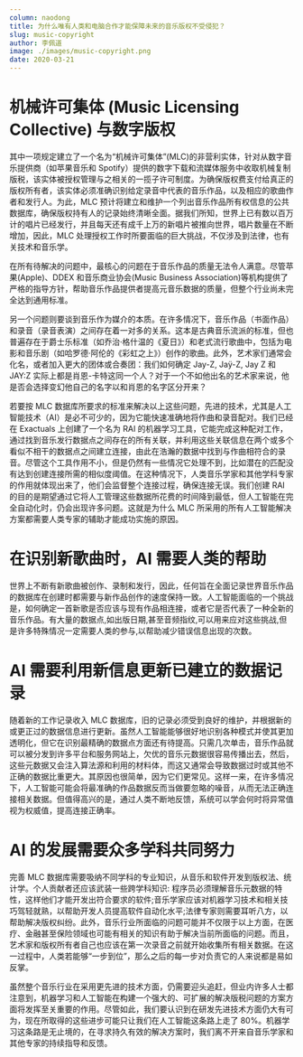 ```yaml
---
column: naodong
title: 为什么唯有人类和电脑合作才能保障未来的音乐版权不受侵犯？
slug: music-copyright
author: 李佩道
image: ./images/music-copyright.png
date: 2020-03-21
---
```


# 机械许可集体 (Music Licensing Collective) 与数字版权

其中一项规定建立了一个名为“机械许可集体”(MLC)的非营利实体，针对从数字音乐提供商（如苹果音乐和 Spotify）提供的数字下载和流媒体服务中收取机械复制版税，该实体被授权管理与之相关的一揽子许可制度。为确保版权费支付给真正的版权所有者，该实体必须准确识别给定录音中代表的音乐作品，以及相应的歌曲作者和发行人。为此，MLC 预计将建立和维护一个列出音乐作品所有权信息的公共数据库，确保版权持有人的记录始终清晰全面。据我们所知，世界上已有数以百万计的唱片已经发行，并且每天还有成千上万的新唱片被推向世界，唱片数量在不断增加，因此，MLC 处理授权工作时所要面临的巨大挑战，不仅涉及到法律，也有关技术和音乐学。

在所有待解决的问题中，最核心的问题在于音乐作品的质量无法令人满意。尽管苹果(Apple)、DDEX 和音乐商业协会(Music Business Association)等机构提供了严格的指导方针，帮助音乐作品提供者提高元音乐数据的质量，但整个行业尚未完全达到通用标准。

另一个问题则要谈到音乐作为媒介的本质。在许多情况下，音乐作品（书面作品）和录音（录音表演）之间存在着一对多的关系。这本是古典音乐流派的标准，但也普遍存在于爵士乐标准（如乔治·格什温的《夏日》）和老式流行歌曲中，包括为电影和音乐剧（如哈罗德·阿伦的《彩虹之上》）创作的歌曲。此外，艺术家们通常会化名，或者加入更大的团体或合奏团：我们如何确定 Jay-Z, Jaÿ-Z, Jay Z 和 JAY:Z 实际上都是肖恩-卡特这同一个人？对于一个不如他出名的艺术家来说，他是否会选择变幻他自己的名字以和肖恩的名字区分开来？

若要按 MLC 数据库所要求的标准来解决以上这些问题，先进的技术，尤其是人工智能技术（AI）是必不可少的，因为它能快速准确地将作曲和录音配对。我们已经在 Exactuals 上创建了一个名为 RAI 的机器学习工具，它能完成这种配对工作，通过找到音乐发行数据点之间存在的所有关联，并利用这些关联信息在两个或多个看似不相干的数据点之间建立连接，由此在浩瀚的数据中找到与作曲相符合的录音。尽管这个工具作用不小，但是仍然有一些情况它处理不到，比如潜在的匹配没有达到创建连接所需的相似度阈值。在这种情况下，人类音乐学家和其他学科专家的作用就体现出来了，他们会监督整个连接过程，确保连接无误。我们创建 RAI 的目的是期望通过它将人工管理这些数据所花费的时间降到最低，但人工智能在完全自动化时，仍会出现许多问题。这就是为什么 MLC 所采用的所有人工智能解决方案都需要人类专家的辅助才能成功实施的原因。

# 在识别新歌曲时，AI 需要人类的帮助

世界上不断有新歌曲被创作、录制和发行，因此，任何旨在全面记录世界音乐作品的数据库在创建时都需要与新作品创作的速度保持一致。人工智能面临的一个挑战是，如何确定一首新歌是否应该与现有作品相连接，或者它是否代表了一种全新的音乐作品。有大量的数据点,如出版日期,甚至音频指纹,可以用来应对这些挑战,但是许多特殊情况一定需要人类的参与,以帮助减少错误信息出现的次数。

# AI 需要利用新信息更新已建立的数据记录

随着新的工作记录收入 MLC 数据库，旧的记录必须受到良好的维护，并根据新的或更正过的数据信息进行更新。虽然人工智能能够很好地识别各种模式并使其更加透明化，但它在识别最精确的数据点方面还有待提高。只需几次单击，音乐作品就可以被分发到许多平台和服务网站上，欠优的音乐元数据很容易传播出去，然后，这些元数据又会注入算法源和利用的材料体，而这又通常会导致数据过时或其他不正确的数据比重更大。其原因也很简单，因为它们更常见。这样一来，在许多情况下，人工智能可能会将最准确的作品数据反而当做要忽略的噪音，从而无法正确连接相关数据。但值得高兴的是，通过人类不断地反馈，系统可以学会何时将异常值视为权威值，提高连接正确率。

# AI 的发展需要众多学科共同努力

完善 MLC 数据库需要吸纳不同学科的专业知识，从音乐和软件开发到版权法、统计学。个人贡献者还应该武装一些跨学科知识: 程序员必须理解音乐元数据的特性，这样他们才能开发出符合要求的软件;音乐学家应该对机器学习技术和相关技巧驾轻就熟，以帮助开发人员提高软件自动化水平;法律专家则需要耳听八方，以帮助解决版权纠纷。此外，音乐行业所面临的问题可能并不仅限于以上方面，在医疗、金融甚至保险领域也可能有相关的知识有助于解决当前所面临的问题。而且，艺术家和版权所有者自己也应该在第一次录音之前就开始收集所有相关数据。在这一过程中，人类若能够“一步到位”，那么之后的每一步对负责它的人来说都是易如反掌。

虽然整个音乐行业在采用更先进的技术方面，仍需要迎头追赶，但业内许多人士都注意到，机器学习和人工智能在构建一个强大的、可扩展的解决版税问题的方案方面将发挥至关重要的作用。尽管如此，我们要认识到在研发先进技术方面仍大有可为，现在所取得的这些进步可能只让我们在人工智能这条路上走了 80%。机器学习这条路是无止境的，在寻求持久有效的解决方案时，我们离不开来自音乐学家和其他专家的持续指导和反馈。

